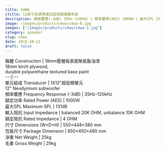 ```yaml
---
title: S4WA
ctitle: 12英寸有源帶通式超低頻揚聲系統
description: 頻率響應(-3dB) 35Hz-120kHz | 頻率響應(AES) 1000W | 最大SPL 131dB
image: /images/products/s4wa/s4wa-0.jpg
images: ["/images/products/s4wa/s4wa-1.jpg"]
category: speaker
slug: s4wa
date: 2015-10-12
draft: false
---
```


箱體 Construction  |  18mm壓層板表面聚氨酯油漆  
18mm birch plywood,  
durable polyurethane textured base paint  
---|---  
單元組成 Transducer  |  1X12"超低頻單元  
12" Neodymium subwoofer  
頻率響應 Frequency Response (-3dB)  |  35Hz-120kHz   
額定功率 Rated Power (AES)  |  1000W   
最大SPL Maximum SPL  |  131dB   
輸入阻抗 Input Impedance  |  balanced 20K OHM, unbalance 10K OHM   
額定阻抗 Rated Impedance  |  4 OHM   
尺寸 Dimensions (W×D×H)  |  550×448×380 mm   
包裝尺寸 Package Dimension  |  650×450×490 mm   
凈重 Net Weight  |  25kg   
毛重 Gross Weight  |  29kg 


